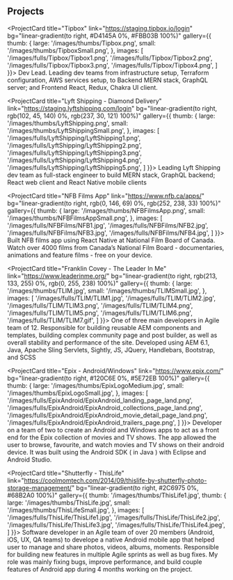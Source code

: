 ## Projects

<ProjectCard title="Tipbox" link="https://staging.tipbox.io/login" bg="linear-gradient(to right, #D4145A 0%, #FBB03B 100%)" gallery={{
  thumb: {
    large: '/images/thumbs/Tipbox.png',
    small: '/images/thumbs/TipboxSmall.png',
  },
  images: [
    '/images/fulls/Tipbox/Tipbox1.png',
    '/images/fulls/Tipbox/Tipbox2.png',
    '/images/fulls/Tipbox/Tipbox3.png',
    '/images/fulls/Tipbox/Tipbox4.png',
  ]
}}>
Dev Lead. Leading dev teams from infrastructure setup, Terraform configuration, AWS services setup, to Backend MERN stack, GraphQL server; and Frontend React, Redux, Chakra UI client.
</ProjectCard>

<ProjectCard title="Lyft Shipping - Diamond Delivery" link="https://staging.lyftshipping.com/login" bg="linear-gradient(to right, rgb(102, 45, 140) 0%, rgb(237, 30, 121) 100%)" gallery={{
  thumb: {
    large: '/images/thumbs/LyftShipping.png',
    small: '/images/thumbs/LyftShippingSmall.png',
  },
  images: [
    '/images/fulls/LyftShipping/LyftShipping1.png',
    '/images/fulls/LyftShipping/LyftShipping2.png',
    '/images/fulls/LyftShipping/LyftShipping3.png',
    '/images/fulls/LyftShipping/LyftShipping4.png',
    '/images/fulls/LyftShipping/LyftShipping5.png',
  ]
}}>
Leading Lyft Shipping dev team as full-stack engineer to build MERN stack, GraphQL backend; React web client and React Native mobile clients
</ProjectCard>

<ProjectCard title="NFB Films App" link="https://www.nfb.ca/apps/" bg="linear-gradient(to right, rgb(0, 146, 69) 0%, rgb(252, 238, 33) 100%)" gallery={{
  thumb: {
    large: '/images/thumbs/NFBFilmsApp.png',
    small: '/images/thumbs/NFBFilmsAppSmall.png',
  },
  images: [
    '/images/fulls/NFBFilms/NFB1.jpg',
    '/images/fulls/NFBFilms/NFB2.jpg',
    '/images/fulls/NFBFilms/NFB3.jpg',
    '/images/fulls/NFBFilms/NFB4.jpg',
  ]
}}>
Built NFB films app using React Native at National Film Board of Canada. Watch over 4000 films from Canada’s National Film Board - documentaries, animations and feature films - free on your device.
</ProjectCard>

<ProjectCard title="Franklin Covey - The Leader In Me" link="https://www.leaderinme.org/" bg="linear-gradient(to right, rgb(213, 133, 255) 0%, rgb(0, 255, 238) 100%)" gallery={{
  thumb: {
    large: '/images/thumbs/TLIM.jpg',
    small: '/images/thumbs/TLIMSmall.jpg',
  },
  images: [
    '/images/fulls/TLIM/TLIM1.jpg',
    '/images/fulls/TLIM/TLIM2.jpg',
    '/images/fulls/TLIM/TLIM3.png',
    '/images/fulls/TLIM/TLIM4.png',
    '/images/fulls/TLIM/TLIM5.png',
    '/images/fulls/TLIM/TLIM6.png',
    '/images/fulls/TLIM/TLIM7.gif',
  ]
}}>
One of three main developers in Agile team of 12. Responsible for building reusable AEM components and templates, building complex community page and post builder, as well as overall stability and performance of the site. Developed using AEM 6.1, Java, Apache Sling Servlets, Sightly, JS, JQuery, Handlebars, Bootstrap, and SCSS
</ProjectCard>

<ProjectCard title="Epix - Android/Windows" link="https://www.epix.com/" bg="linear-gradient(to right, #120C6E 0%, #5E72EB 100%)" gallery={{
  thumb: {
    large: '/images/thumbs/EpixLogoMedium.jpg',
    small: '/images/thumbs/EpixLogoSmall.jpg',
  },
  images: [
    '/images/fulls/EpixAndroid/EpixAndroid_landing_page_land.png',
    '/images/fulls/EpixAndroid/EpixAndroid_collections_page_land.png',
    '/images/fulls/EpixAndroid/EpixAndroid_movie_detail_page_land.png',
    '/images/fulls/EpixAndroid/EpixAndroid_trailers_page.png',
  ]
}}>
Developer on a team of two to create an Android and Windows apps to act as a front end for the Epix collection of movies and TV shows. The app allowed the user to browse, favourite, and watch movies and TV shows on their android device. It was built using the Android SDK ( in Java ) with Eclipse and Android Studio.
</ProjectCard>

<ProjectCard title="Shutterfly - ThisLife" link="https://coolmomtech.com/2014/09/thislife-by-shutterfly-photo-storage-management/" bg="linear-gradient(to right, #2C6975 0%, #68B2A0 100%)" gallery={{
  thumb: '/images/thumbs/ThisLife1.jpg',
  thumb: {
    large: '/images/thumbs/ThisLife.jpg',
    small: '/images/thumbs/ThisLifeSmall.jpg',
  },
  images: [
    '/images/fulls/ThisLife/ThisLife1.jpg',
    '/images/fulls/ThisLife/ThisLife2.jpg',
    '/images/fulls/ThisLife/ThisLife3.jpg',
    '/images/fulls/ThisLife/ThisLife4.jpeg',
  ]
}}>
Software developer in an Agile team of over 20 members (Android, iOS, UX, QA teams) to develope a native Android mobile app that helped user to manage and share photos, videos, albums, moments. Responsible for building new features in multiple Agile sprints as well as bug fixes. My role was mainly fixing bugs, improve performance, and build couple features of Android app during 4 months working on the project.
</ProjectCard>